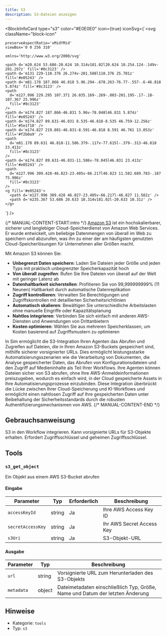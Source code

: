 ```yaml
---
title: S3
description: S3-Dateien anzeigen
---
```



<BlockInfoCard 
  type="s3"
  color="#E0E0E0"
  icon={true}
  iconSvg={`<svg className="block-icon"
    
    
    preserveAspectRatio='xMidYMid'
    viewBox='0 0 256 310'
    
    xmlns='http://www.w3.org/2000/svg'
  >
    <path d='m20.624 53.686-20.624 10.314v181.02l20.624 10.254.124-.149v-201.297z' fill='#8c3123' />
    <path d='m131 229-110.376 26.274v-201.588l110.376 25.701z' fill='#e05243' />
    <path d='m81.178 187.866 46.818 5.96.294-.678.263-76.77-.557-.6-46.818 5.874z' fill='#8c3123' />
    <path
      d='m127.996 229.295 107.371 26.035.169-.269-.003-201.195-.17-.18-107.367 25.996z'
      fill='#8c3123'
    />
    <path d='m174.827 187.866-46.831 5.96v-78.048l46.831 5.874z' fill='#e05243' />
    <path d='m174.827 89.631-46.831 8.535-46.818-8.535 46.759-12.256z' fill='#5e1f18' />
    <path d='m174.827 219.801-46.831-8.591-46.818 8.591 46.761 13.053z' fill='#f2b0a9' />
    <path
      d='m81.178 89.631 46.818-11.586.379-.117v-77.615l-.379-.313-46.818 23.413z'
      fill='#8c3123'
    />
    <path d='m174.827 89.631-46.831-11.586v-78.045l46.831 23.413z' fill='#e05243' />
    <path
      d='m127.996 309.428-46.823-23.405v-66.217l46.823 11.582.689.783-.187 75.906z'
      fill='#8c3123'
    />
    <g fill='#e05243'>
      <path d='m127.996 309.428 46.827-23.405v-66.217l-46.827 11.582z' />
      <path d='m235.367 53.686 20.633 10.314v181.02l-20.633 10.31z' />
    </g>
  </svg>`}
/>

{/* MANUAL-CONTENT-START:intro */}
[Amazon S3](https://aws.amazon.com/s3/) ist ein hochskalierbarer, sicherer und langlebiger Cloud-Speicherdienst von Amazon Web Services. Er wurde entwickelt, um beliebige Datenmengen von überall im Web zu speichern und abzurufen, was ihn zu einer der am häufigsten genutzten Cloud-Speicherlösungen für Unternehmen aller Größen macht.

Mit Amazon S3 können Sie:

- **Unbegrenzt Daten speichern**: Laden Sie Dateien jeder Größe und jeden Typs mit praktisch unbegrenzter Speicherkapazität hoch
- **Von überall zugreifen**: Rufen Sie Ihre Dateien von überall auf der Welt mit geringer Latenz ab
- **Datenhaltbarkeit sicherstellen**: Profitieren Sie von 99,999999999% (11 Neunen) Haltbarkeit durch automatische Datenreplikation
- **Zugriff kontrollieren**: Verwalten Sie Berechtigungen und Zugriffskontrollen mit detaillierten Sicherheitsrichtlinien
- **Automatisch skalieren**: Bewältigen Sie unterschiedliche Arbeitslasten ohne manuelle Eingriffe oder Kapazitätsplanung
- **Nahtlos integrieren**: Verbinden Sie sich einfach mit anderen AWS-Diensten und Anwendungen von Drittanbietern
- **Kosten optimieren**: Wählen Sie aus mehreren Speicherklassen, um Kosten basierend auf Zugriffsmustern zu optimieren

In Sim ermöglicht die S3-Integration Ihren Agenten das Abrufen und Zugreifen auf Dateien, die in Ihren Amazon S3-Buckets gespeichert sind, mithilfe sicherer vorsignierter URLs. Dies ermöglicht leistungsstarke Automatisierungsszenarien wie die Verarbeitung von Dokumenten, die Analyse gespeicherter Daten, das Abrufen von Konfigurationsdateien und den Zugriff auf Medieninhalte als Teil Ihrer Workflows. Ihre Agenten können Dateien sicher von S3 abrufen, ohne Ihre AWS-Anmeldeinformationen preiszugeben, wodurch es einfach wird, in der Cloud gespeicherte Assets in Ihre Automatisierungsprozesse einzubinden. Diese Integration überbrückt die Lücke zwischen Ihrer Cloud-Speicherung und KI-Workflows und ermöglicht einen nahtlosen Zugriff auf Ihre gespeicherten Daten unter Beibehaltung der Sicherheitsstandards durch die robusten Authentifizierungsmechanismen von AWS.
{/* MANUAL-CONTENT-END */}

## Gebrauchsanweisung

S3 in den Workflow integrieren. Kann vorsignierte URLs für S3-Objekte erhalten. Erfordert Zugriffsschlüssel und geheimen Zugriffsschlüssel.

## Tools

### `s3_get_object`

Ein Objekt aus einem AWS S3-Bucket abrufen

#### Eingabe

| Parameter | Typ | Erforderlich | Beschreibung |
| --------- | ---- | -------- | ----------- |
| `accessKeyId` | string | Ja | Ihre AWS Access Key ID |
| `secretAccessKey` | string | Ja | Ihr AWS Secret Access Key |
| `s3Uri` | string | Ja | S3-Objekt-URL |

#### Ausgabe

| Parameter | Typ | Beschreibung |
| --------- | ---- | ----------- |
| `url` | string | Vorsignierte URL zum Herunterladen des S3-Objekts |
| `metadata` | object | Dateimetadaten einschließlich Typ, Größe, Name und Datum der letzten Änderung |

## Hinweise

- Kategorie: `tools`
- Typ: `s3`
